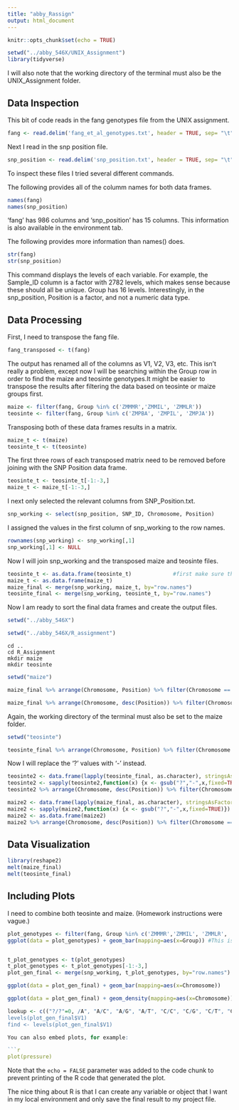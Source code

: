 ```yaml
---
title: "abby_Rassign"
output: html_document
---
```


```r
knitr::opts_chunk$set(echo = TRUE)
```

```r
setwd("../abby_546X/UNIX_Assignment")
library(tidyverse)
```

I will also note that the working directory of the terminal must also be the UNIX_Assignment folder.

## Data Inspection

This bit of code reads in the fang genotypes file from the UNIX assignment.
```r
fang <- read.delim('fang_et_al_genotypes.txt', header = TRUE, sep= "\t")
```

Next I read in the snp position file.
```r
snp_position <- read.delim('snp_position.txt', header = TRUE, sep= "\t")
```

To inspect these files I tried several different commands.

The following provides all of the columm names for both data frames.
```r
names(fang)
names(snp_position)
```

'fang' has 986 columns and 'snp_position' has 15 columns. This information is also available in the environment tab.

The following provides more information than names() does.
```r
str(fang)
str(snp_position)
```

This command displays the levels of each variable. For example, the Sample_ID column is a factor with 2782 levels, which makes sense because these should all be unique. Group has 16 levels. Interestingly, in the snp_position, Position is a factor, and not a numeric data type.

## Data Processing

First, I need to transpose the fang file. 

```r
fang_transposed <- t(fang)
```

The output has renamed all of the columns as V1, V2, V3, etc. This isn't really a problem, except now I will be searching within the Group row in order to find the maize and teosinte genotypes.It might be easier to transpose the results after filtering the data based on teosinte or maize groups first.

```r
maize <- filter(fang, Group %in% c('ZMMMR','ZMMIL', 'ZMMLR'))
teosinte <- filter(fang, Group %in% c('ZMPBA', 'ZMPIL', 'ZMPJA'))
```

Transposing both of these data frames results in a matrix.

```r
maize_t <- t(maize)
teosinte_t <- t(teosinte)
```

The first three rows of each transposed matrix need to be removed before joining with the SNP Position data frame.

```r
teosinte_t <- teosinte_t[-1:-3,]
maize_t <- maize_t[-1:-3,]
```

I next only selected the relevant columns from SNP_Position.txt.

```r
snp_working <- select(snp_position, SNP_ID, Chromosome, Position)
```

I assigned the values in the first column of snp_working to the row names.

```r
rownames(snp_working) <- snp_working[,1]
snp_working[,1] <- NULL
```

Now I will join snp_working and the transposed maize and teosinte files.

```r
teosinte_t <- as.data.frame(teosinte_t)             #first make sure that the transposed matrices behave like data frames
maize_t <- as.data.frame(maize_t)
maize_final <- merge(snp_working, maize_t, by="row.names")
teosinte_final <- merge(snp_working, teosinte_t, by="row.names")
```


Now I am ready to sort the final data frames and create the output files.

```r
setwd("../abby_546X")

```

```r
setwd("../abby_546X/R_assignment")
```



```unix
cd ..
cd R_Assignment
mkdir maize
mkdir teosinte
```

```r
setwd("maize")
```

```r
maize_final %>% arrange(Chromosome, Position) %>% filter(Chromosome == 9) %>% write.table("maize_chr9_for.txt", sep="\t",col.names = FALSE, row.names = FALSE)
```

```r
maize_final %>% arrange(Chromosome, desc(Position)) %>% filter(Chromosome == 10) %>% write.table("maize_chr1_rev.txt", sep="\t",col.names = FALSE, row.names = FALSE)
```


Again, the working directory of the terminal must also be set to the maize folder.


```r
setwd("teosinte")
```

```r
teosinte_final %>% arrange(Chromosome, Position) %>% filter(Chromosome == 9) %>% write.table("teosinte_chr9_for.txt", sep="\t",col.names = FALSE, row.names = FALSE)
```

Now I will replace the '?' values with '-' instead.

```r
teosinte2 <- data.frame(lapply(teosinte_final, as.character), stringsAsFactors=FALSE)
teosinte2 <- sapply(teosinte2,function(x) {x <- gsub("?","-",x,fixed=TRUE)})
teosinte2 %>% arrange(Chromosome, desc(Position)) %>% filter(Chromosome == 9) %>% write.table("teosinte_chr9_rev.txt", sep="\t",col.names = FALSE, row.names = FALSE)

```

```r
maize2 <- data.frame(lapply(maize_final, as.character), stringsAsFactors=FALSE)
maize2 <- sapply(maize2,function(x) {x <- gsub("?","-",x,fixed=TRUE)})
maize2 <- as.data.frame(maize2)
maize2 %>% arrange(Chromosome, desc(Position)) %>% filter(Chromosome == 9) %>% write.table("maize_chr9_rev.txt", sep="\t",col.names = FALSE, row.names = FALSE)
```

## Data Visualization

```r
library(reshape2)
melt(maize_final)
melt(teosinte_final)
```


## Including Plots

I need to combine both teosinte and maize. (Homework instructions were vague.)
```r
plot_genotypes <- filter(fang, Group %in% c('ZMMMR','ZMMIL', 'ZMMLR', 'ZMPBA', 'ZMPIL', 'ZMPJA'))
ggplot(data = plot_genotypes) + geom_bar(mapping=aes(x=Group)) #This is my plot of choice.



```

```r
t_plot_genotypes <- t(plot_genotypes)
t_plot_genotypes <- t_plot_genotypes[-1:-3,]
plot_gen_final <- merge(snp_working, t_plot_genotypes, by="row.names")

ggplot(data = plot_gen_final) + geom_bar(mapping=aes(x=Chromosome))

```

```r
ggplot(data = plot_gen_final) + geom_density(mapping=aes(x=Chromosome))

```




```r
lookup <- c(("?/?"=0, /A", "A/C", "A/G", "A/T", "C/C", "C/G", "C/T", "G/G", "G/T", "T/T")
levels(plot_gen_final$V1)
find <- levels(plot_gen_final$V1)
```




```r


You can also embed plots, for example:

```r
plot(pressure)
```

Note that the `echo = FALSE` parameter was added to the code chunk to prevent printing of the R code that generated the plot.


The nice thing about R is that I can create any variable or object that I want in my local environment and only save the final result to my project file.

